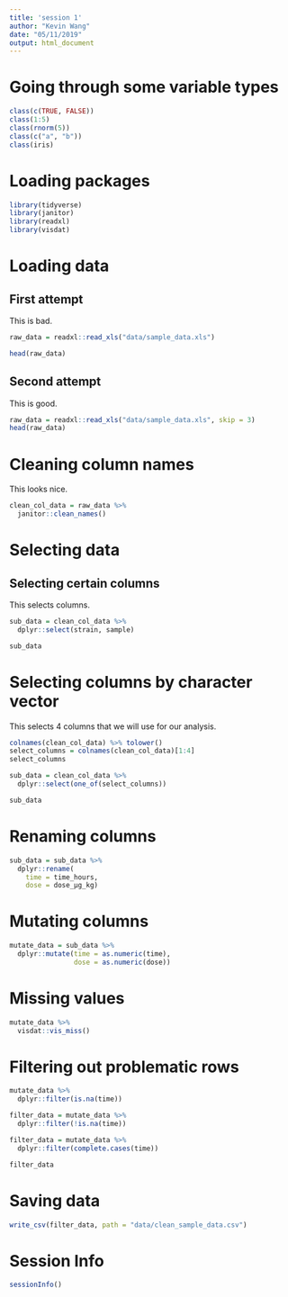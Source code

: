 ```yaml
---
title: 'session 1'
author: "Kevin Wang"
date: "05/11/2019"
output: html_document
---
```


# Going through some variable types

```r
class(c(TRUE, FALSE))
class(1:5)
class(rnorm(5))
class(c("a", "b"))
class(iris)
```



# Loading packages 
```r
library(tidyverse)
library(janitor)
library(readxl)
library(visdat)
```


# Loading data


## First attempt

This is bad.

```r
raw_data = readxl::read_xls("data/sample_data.xls")

head(raw_data)
```

## Second attempt

This is good. 

```r
raw_data = readxl::read_xls("data/sample_data.xls", skip = 3)
head(raw_data)
```


# Cleaning column names

This looks nice. 

```r
clean_col_data = raw_data %>% 
  janitor::clean_names()
```


# Selecting data


## Selecting certain columns

This selects columns.

```r
sub_data = clean_col_data %>% 
  dplyr::select(strain, sample)

sub_data
```


# Selecting columns by character vector

This selects 4 columns that we will use for our analysis.

```r
colnames(clean_col_data) %>% tolower()
select_columns = colnames(clean_col_data)[1:4]
select_columns

sub_data = clean_col_data %>% 
  dplyr::select(one_of(select_columns))

sub_data
```


# Renaming columns


```r
sub_data = sub_data %>% 
  dplyr::rename(
    time = time_hours,
    dose = dose_µg_kg)
```

# Mutating columns

```r
mutate_data = sub_data %>% 
  dplyr::mutate(time = as.numeric(time), 
                dose = as.numeric(dose))
```


# Missing values 
```r
mutate_data %>% 
  visdat::vis_miss()
```

# Filtering out problematic rows

```r
mutate_data %>% 
  dplyr::filter(is.na(time))

filter_data = mutate_data %>% 
  dplyr::filter(!is.na(time))

filter_data = mutate_data %>% 
  dplyr::filter(complete.cases(time))

filter_data
```


# Saving data

```r
write_csv(filter_data, path = "data/clean_sample_data.csv")
```


# Session Info 
```r
sessionInfo()
```

